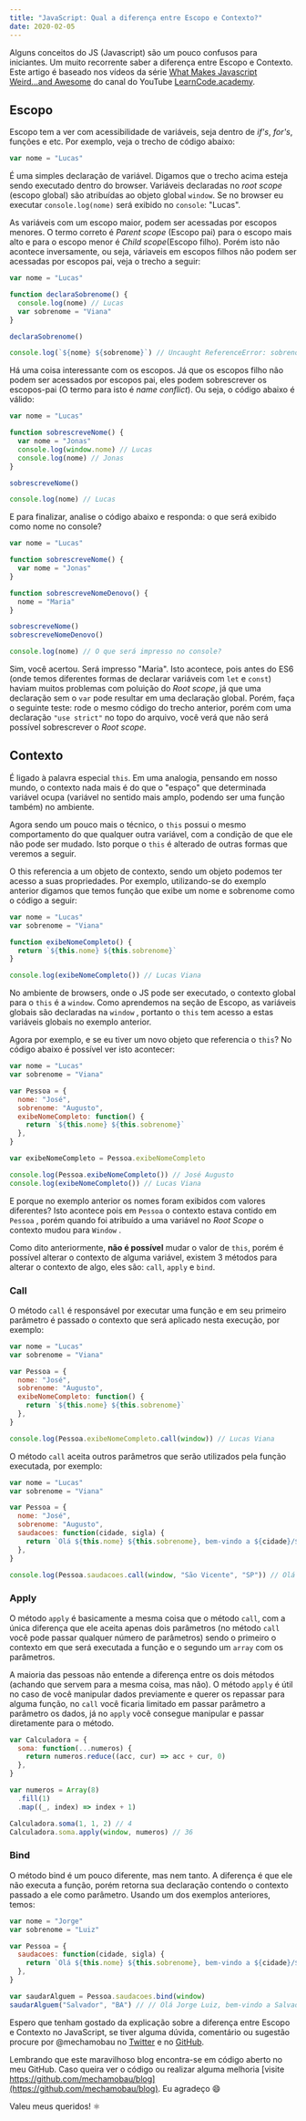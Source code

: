 ```yaml
---
title: "JavaScript: Qual a diferença entre Escopo e Contexto?"
date: 2020-02-05
---
```


Alguns conceitos do JS (Javascript) são um pouco confusos para iniciantes. Um muito recorrente saber a diferença entre Escopo e Contexto. Este artigo é baseado nos vídeos da série [What Makes Javascript Weird...and Awesome](https://www.youtube.com/playlist?list=PLoYCgNOIyGABI011EYc-avPOsk1YsMUe_) do canal do YouTube [LearnCode.academy](https://www.youtube.com/learncodeacademy/).

## Escopo

Escopo tem a ver com acessibilidade de variáveis, seja dentro de _if's_, _for's_, funções e etc. Por exemplo, veja o trecho de código abaixo:

```javascript
var nome = "Lucas"
```

É uma simples declaração de variável. Digamos que o trecho acima esteja sendo executado dentro do browser. Variáveis declaradas no _root scope_ (escopo global) são atribuídas ao objeto global `window`. Se no browser eu executar `console.log(nome)` será exibido no `console`: "Lucas".

As variáveis com um escopo maior, podem ser acessadas por escopos menores. O termo correto é _Parent scope_ (Escopo pai) para o escopo mais alto e para o escopo menor é _Child scope_(Escopo filho). Porém isto não acontece inversamente, ou seja, váriaveis em escopos filhos não podem ser acessadas por escopos pai, veja o trecho a seguir:

```javascript
var nome = "Lucas"

function declaraSobrenome() {
  console.log(nome) // Lucas
  var sobrenome = "Viana"
}

declaraSobrenome()

console.log(`${nome} ${sobrenome}`) // Uncaught ReferenceError: sobrenome is not defined
```

Há uma coisa interessante com os escopos. Já que os escopos filho não podem ser acessados por escopos pai, eles podem sobrescrever os escopos-pai (O termo para isto é _name conflict_). Ou seja, o código abaixo é válido:

```javascript
var nome = "Lucas"

function sobrescreveNome() {
  var nome = "Jonas"
  console.log(window.nome) // Lucas
  console.log(nome) // Jonas
}

sobrescreveNome()

console.log(nome) // Lucas
```

E para finalizar, analise o código abaixo e responda: o que será exibido como nome no console?

```javascript
var nome = "Lucas"

function sobrescreveNome() {
  var nome = "Jonas"
}

function sobrescreveNomeDenovo() {
  nome = "Maria"
}

sobrescreveNome()
sobrescreveNomeDenovo()

console.log(nome) // O que será impresso no console?
```

Sim, você acertou. Será impresso "Maria". Isto acontece, pois antes do ES6 (onde temos diferentes formas de declarar variáveis com `let` e `const`) haviam muitos problemas com poluição do _Root scope_, já que uma declaração sem o `var` pode resultar em uma declaração global. Porém, faça o seguinte teste: rode o mesmo código do trecho anterior, porém com uma declaração `"use strict"` no topo do arquivo, você verá que não será possível sobrescrever o _Root scope_.

## Contexto

É ligado à palavra especial `this`. Em uma analogia, pensando em nosso mundo, o contexto nada mais é do que o "espaço" que determinada variável ocupa (variável no sentido mais amplo, podendo ser uma função também) no ambiente.

Agora sendo um pouco mais o técnico, o `this` possui o mesmo comportamento do que qualquer outra variável, com a condição de que ele não pode ser mudado. Isto porque o `this` é alterado de outras formas que veremos a seguir.

O this referencia a um objeto de contexto, sendo um objeto podemos ter acesso a suas propriedades. Por exemplo, utilizando-se do exemplo anterior digamos que temos função que exibe um nome e sobrenome como o código a seguir:

```javascript
var nome = "Lucas"
var sobrenome = "Viana"

function exibeNomeCompleto() {
  return `${this.nome} ${this.sobrenome}`
}

console.log(exibeNomeCompleto()) // Lucas Viana
```

No ambiente de browsers, onde o JS pode ser executado, o contexto global para o `this` é a `window`. Como aprendemos na seção de Escopo, as variáveis globais são declaradas na `window` , portanto o `this` tem acesso a estas variáveis globais no exemplo anterior.

Agora por exemplo, e se eu tiver um novo objeto que referencia o `this`? No código abaixo é possível ver isto acontecer:

```javascript
var nome = "Lucas"
var sobrenome = "Viana"

var Pessoa = {
  nome: "José",
  sobrenome: "Augusto",
  exibeNomeCompleto: function() {
    return `${this.nome} ${this.sobrenome}`
  },
}

var exibeNomeCompleto = Pessoa.exibeNomeCompleto

console.log(Pessoa.exibeNomeCompleto()) // José Augusto
console.log(exibeNomeCompleto()) // Lucas Viana
```

E porque no exemplo anterior os nomes foram exibidos com valores diferentes? Isto acontece pois em `Pessoa` o contexto estava contido em `Pessoa` , porém quando foi atribuído a uma variável no _Root_ _Scope_ o contexto mudou para `Window` .

Como dito anteriormente, **não é possível** mudar o valor de `this`, porém é possível alterar o contexto de alguma variável, existem 3 métodos para alterar o contexto de algo, eles são: `call`, `apply` e `bind`.

### Call

O método `call` é responsável por executar uma função e em seu primeiro parâmetro é passado o contexto que será aplicado nesta execução, por exemplo:

```javascript
var nome = "Lucas"
var sobrenome = "Viana"

var Pessoa = {
  nome: "José",
  sobrenome: "Augusto",
  exibeNomeCompleto: function() {
    return `${this.nome} ${this.sobrenome}`
  },
}

console.log(Pessoa.exibeNomeCompleto.call(window)) // Lucas Viana
```

O método `call` aceita outros parâmetros que serão utilizados pela função executada, por exemplo:

```javascript
var nome = "Lucas"
var sobrenome = "Viana"

var Pessoa = {
  nome: "José",
  sobrenome: "Augusto",
  saudacoes: function(cidade, sigla) {
    return `Olá ${this.nome} ${this.sobrenome}, bem-vindo a ${cidade}/${sigla}`
  },
}

console.log(Pessoa.saudacoes.call(window, "São Vicente", "SP")) // Olá Lucas Viana, bem-vindo a São Vicente/SP
```

### Apply

O método `apply` é basicamente a mesma coisa que o método `call`, com a única diferença que ele aceita apenas dois parâmetros (no método `call` você pode passar qualquer número de parâmetros) sendo o primeiro o contexto em que será executada a função e o segundo um `array` com os parâmetros.

A maioria das pessoas não entende a diferença entre os dois métodos (achando que servem para a mesma coisa, mas não). O método `apply` é útil no caso de você manipular dados previamente e querer os repassar para alguma função, no `call` você ficaria limitado em passar parâmetro a parâmetro os dados, já no `apply` você consegue manipular e passar diretamente para o método.

```javascript
var Calculadora = {
  soma: function(...numeros) {
    return numeros.reduce((acc, cur) => acc + cur, 0)
  },
}

var numeros = Array(8)
  .fill(1)
  .map((_, index) => index + 1)

Calculadora.soma(1, 1, 2) // 4
Calculadora.soma.apply(window, numeros) // 36
```

### Bind

O método bind é um pouco diferente, mas nem tanto. A diferença é que ele não executa a função, porém retorna sua declaração contendo o contexto passado a ele como parâmetro. Usando um dos exemplos anteriores, temos:

```javascript
var nome = "Jorge"
var sobrenome = "Luiz"

var Pessoa = {
  saudacoes: function(cidade, sigla) {
    return `Olá ${this.nome} ${this.sobrenome}, bem-vindo a ${cidade}/${sigla}`
  },
}

var saudarAlguem = Pessoa.saudacoes.bind(window)
saudarAlguem("Salvador", "BA") // // Olá Jorge Luiz, bem-vindo a Salvador/BA
```

Espero que tenham gostado da explicação sobre a diferença entre Escopo e Contexto no JavaScript, se tiver alguma dúvida, comentário ou sugestão procure por @mechamobau no [Twitter](https://twitter.com/mechamobau) e no [GitHub](https://github.com/mechamobau).

Lembrando que este maravilhoso blog encontra-se em código aberto no meu GitHub. Caso queira ver o código ou realizar alguma melhoria [visite https://github.com/mechamobau/blog](https://github.com/mechamobau/blog). Eu agradeço 😄

Valeu meus queridos! ⚛️
